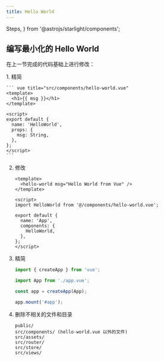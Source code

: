 ```yaml
---
title: Hello World
---
```


  Steps,
} from '@astrojs/starlight/components';

## 编写最小化的 Hello World

在上一节完成的代码基础上进行修改：

<Steps>
1. 精简

    ``` vue title="src/components/hello-world.vue"
    <template>
      <h1>{{ msg }}</h1>
    </template>

    <script>
    export default {
      name: 'HelloWorld',
      props: {
        msg: String,
      },
    };
    </script>
    ```

2. 修改

    ``` vue title="src/app.vue"
    <template>
      <hello-world msg="Hello World from Vue" />
    </template>

    <script>
    import HelloWorld from '@/components/hello-world.vue';

    export default {
      name: 'App',
      components: {
        HelloWorld,
      },
    };
    </script>
    ```

3. 精简

    ``` ts title="src/main.ts"
    import { createApp } from 'vue';

    import App from './app.vue';

    const app = createApp(App);

    app.mount('#app');
    ```

4. 删除不相关的文件和目录

    ```
    public/
    src/components/ (hello-world.vue 以外的文件)
    src/assets/
    src/router/
    src/store/
    src/views/
    ```
</Steps>